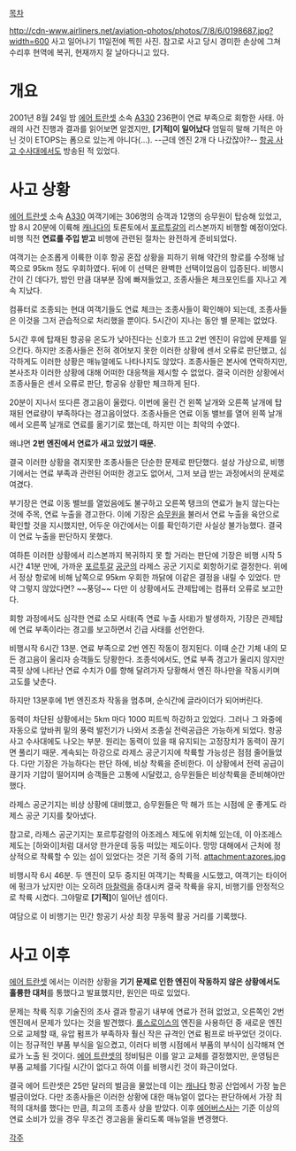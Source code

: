 [[목차]]

http://cdn-www.airliners.net/aviation-photos/photos/7/8/6/0198687.jpg?width=600
사고 일어나기 11일전에 찍힌 사진. 참고로 사고 당시 경미한 손상에 그쳐 수리후 현역에 복귀, 현재까지 잘 날아다니고 있다.

{{{#!html
<object classid='clsid:d27cdb6e-ae6d-11cf-96b8-444553540000' codebase='http://download.macromedia.com/pub/shockwave/cabs/flash/swflash.cab#version=10,0,0,0' width='480' height='360' id='movie' align='middle'><param name='quality' value='high' /><param name='movie' value='http://flvr.pandora.tv/flv2pan/flvmovie.dll/userid=werk95&prgid=39374190&countryChk=ko&skin=1&autoPlay=false&share=on' /><param name='allowScriptAccess' value='always' /><param name='allowFullScreen' value='true' /><param name='wmode' value='transparent' /><embed src='http://flvr.pandora.tv/flv2pan/flvmovie.dll/userid=werk95&prgid=39374190&countryChk=ko&skin=1&autoPlay=false&share=on' type='application/x-shockwave-flash' wmode='transparent' allowScriptAccess='always' allowFullScreen='true' pluginspage='http://www.macromedia.com/go/getflashplayer' width='480' height='360' /></embed></object>}}}

= 개요 =
2001년 8월 24일 밤 [[에어 트란셋]] 소속 [[A330]] 236편이 연료 부족으로 회항한 사태. 아래의 사건 진행과 결과를 읽어보면 알겠지만, '''[기적]이 일어났다''' 엄밀히 말해 기적은 아닌 것이 ETOPS는 폼으로 있는게 아니다(...). --근데 엔진 2개 다 나갔잖아?-- [[항공 사고 수사대]]에서도 방송된 적 있었다.

= 사고 상황 =
[[에어 트란셋]] 소속 [[A330]] 여객기에는 306명의 승객과 12명의 승무원이 탑승해 있었고, 밤 8시 20분에 이륙해 [[캐나다]]의 토론토에서 [[포르투갈]]의 리스본까지 비행할 예정이었다. 비행 직전 '''연료를 주입 받고''' 비행에 관련된 절차는 완전하게 준비되었다.

여객기는 순조롭게 이륙한 이후 항공 혼잡 상황을 피하기 위해 약간의 항로를 수정해 남쪽으로 95km 정도 우회하였다. 뒤에 이 선택은 완벽한 선택이었음이 입증된다. 비행시간이 긴 데다가, 밤인 만큼 대부분 잠에 빠져들었고, 조종사들은 체크포인트를 지나고 계속 지났다.

컴퓨터로 조종되는 현대 여객기들도 연료 체크는 조종사들이 확인해야 되는데, 조종사들은 이것을 그저 관습적으로 처리했을 뿐이다. 5시간이 지나는 동안 별 문제는 없었다.

5시간 후에 탑재된 항공유 온도가 낮아진다는 신호가 뜨고 2번 엔진이 유압에 문제를 일으킨다. 하지만 조종사들은 전혀 겪어보지 못한 이러한 상황에 센서 오류로 판단했고, 심각하게도 이러한 상황은 매뉴얼에도 나타나지도 않았다. 조종사들은 본사에 연락하지만, 본사조차 이러한 상황에 대해 어떠한 대응책을 제시할 수 없었다. 결국 이러한 상황에서 조종사들은 센서 오류로 판단, 항공유 상황만 체크하게 된다.

20분이 지나서 또다른 경고음이 울렸다. 이번에 울린 건 왼쪽 날개와 오른쪽 날개에 탑재된 연료량이 부족하다는 경고음이었다. 조종사들은 연료 이동 밸브를 열어 왼쪽 날개에서 오른쪽 날개로 연료를 옮기기로 했는데, 하지만 이는 최악의 수였다.

왜냐면 '''2번 엔진에서 연료가 새고 있었기 때문.'''

결국 이러한 상황을 겪지못한 조종사들은 단순한 문제로 판단했다. 설상 가상으로, 비행기에서는 연료 부족과 관련된 어떠한 경고도 없어서, 그저 보급 받는 과정에서의 문제로 여겼다.

부기장은 연료 이동 밸브를 열었음에도 불구하고 오른쪽 탱크의 연료가 늘지 않는다는 것에 주목, 연료 누출을 경고한다. 이에 기장은 [[승무원]]을 불러서 연료 누출을 육안으로 확인할 것을 지시했지만, 어두운 야간에서는 이를 확인하기란 사실상 불가능했다. 결국 이 연료 누출을 판단하지 못했다.

여하튼 이러한 상황에서 리스본까지 복귀하지 못 할 거라는 판단에 기장은 비행 시작 5시간 41분 만에, 가까운 [[포르투갈]] [[공군]]의 라제스 공군 기지로 회항하기로 결정한다. 위에서 정상 항로에 비해 남쪽으로 95km 우회한 까닭에 이같은 결정을 내릴 수 있었다. 만약 그렇지 않았다면? ~~풍덩~~ 다만 이 상황에서도 관제탑에는 컴퓨터 오류로 보고한다.

회항 과정에서도 심각한 연료 소모 사태(즉 연료 누출 사태)가 발생하자, 기장은 관제탑에 연료 부족이라는 경고를 보고하면서 긴급 사태를 선언한다.

비행시작 6시간 13분. 연료 부족으로 2번 엔진 작동이 정지된다. 이때 순간 기체 내의 모든 경고음이 울리자 승객들도 당황한다. 조종석에서도, 연료 부족 경고가 울리지 않지만 콕핏 상에 나타난 연료 수치가 0를 향해 달려가자 당황해서 엔진 하나만을 작동시키며 고도를 낮춘다.

하지만 13분후에 1번 엔진조차 작동을 멈추며, 순식간에 글라이더가 되어버린다.

동력이 차단된 상황에서는 5km 마다 1000 피트씩 하강하고 있었다. 그러나 그 와중에 자동으로 앞바퀴 밑의 풍력 발전기가 나와서 조종실 전력공급은 가능하게 되었다. 항공 사고 수사대에도 나오는 부분. 원리는 동력이 있을 때 유지되는 고정장치가 동력이 끊기면 풀리기 때문. 계속되는 하강으로 라제스 공군기지에 착륙할 가능성은 점점 줄어들었다. 다만 기장은 가능하다는 판단 하에, 비상 착륙을 준비한다. 이 상황에서 전력 공급이 끊기자 기압이 떨어지며 승객들은 고통에 시달렸고, 승무원들은 비상착륙을 준비해야만 했다.

라제스 공군기지는 비상 상황에 대비했고, 승무원들은 막 해가 뜨는 시점에 운 좋게도 라제스 공군 기지를 찾아냈다.

참고로, 라제스 공군기지는 포르투갈령의 아조레스 제도에 위치해 있는데, 이 아조레스 제도는 [하와이]처럼 대서양 한가운데 둥둥 떠있는 제도이다. 망망 대해에서 근처에 정상적으로 착륙할 수 있는 섬이 있었다는 것은 기적 중의 기적.
attachment:azores.jpg

비행시작 6시 46분. 두 엔진이 모두 중지된 여객기는 착륙을 시도했고, 여객기는 타이어에 펑크가 났지만 이는 오히려 [[마찰력]]을 증대시켜 결국 착륙을 유지, 비행기를 안정적으로 착륙 시켰다. 그야말로 '''[기적]'''이 일어난 셈이다.

여담으로 이 비행기는 민간 항공기 사상 최장 무동력 활공 거리를 기록했다.

= 사고 이후 =
[[에어 트란셋]] 에서는 이러한 상황을 '''기기 문제로 인한 엔진이 작동하지 않은 상황에서도 훌륭한 대처'''를 통했다고 발표했지만, 원인은 따로 있었다.

문제는 착륙 직후 기술진의 조사 결과 항공기 내부에 연료가 전혀 없었고, 오른쪽인 2번 엔진에서 문제가 있다는 것을 발견했다. [[롤스로이스]]의 엔진을 사용하던 중 새로운 엔진으로 교체할 때, 유압 펌프가 부족하자 훨신 작은 규격인 연료 펌프로 바꾸었던 것이다. 이는 정규적인 부품 부식을 일으켰고, 이러다 비행 시점에서 부품의 부식이 심각해져 연료가 노출 된 것이다. [[에어 트란셋]]의 정비팀은 이를 알고 교체를 결정했지만, 운영팀은 부품 교체를 기다릴 시간이 없다고 하여 이를 비행시킨 것이 화근이었다.

결국 에어 트란셋은 25만 달러의 벌금을 물었는데 이는 [[캐나다]] 항공 산업에서 가장 높은 벌금이었다. 다만 조종사들은 이러한 상황에 대한 매뉴얼이 없다는 판단하에서 가장 최적의 대처를 했다는 만큼, 최고의 조종사 상을 받았다. 이후 [[에어버스]]사는 기준 이상의 연료 소비가 있을 경우 무조건 경고음을 울리도록 매뉴얼을 변경했다.

[[각주]]

